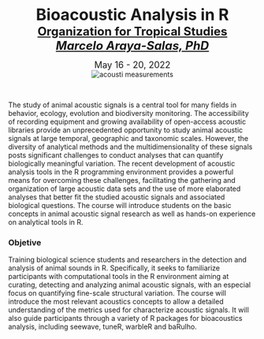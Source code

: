 
<br>

<center>
<font size="6"><b>Bioacoustic Analysis in R</b></font>
</center>

<center><font size="5"><b><a href="https://tropicalstudies.org/">Organization for Tropical Studies</a><br></b></font></center>

<i><center><font size="5"><b><a href="marceloarayasalas.weebly.com/">Marcelo Araya-Salas, PhD</a><br></b></font></center></i>

<center>
<font size="4">May 16 - 20, 2022</font>
</center>

<center><img src="images/measures-parrot-call-spectro3.jpg" alt = "acousti measurements"></center>

&nbsp; 

The study of animal acoustic signals is a central tool for many fields
in behavior, ecology, evolution and biodiversity monitoring. The
accessibility of recording equipment and growing availability of
open-access acoustic libraries provide an unprecedented opportunity to
study animal acoustic signals at large temporal, geographic and
taxonomic scales. However, the diversity of analytical methods and the
multidimensionality of these signals posts significant challenges to
conduct analyses that can quantify biologically meaningful variation.
The recent development of acoustic analysis tools in the R programming
environment provides a powerful means for overcoming these challenges,
facilitating the gathering and organization of large acoustic data sets
and the use of more elaborated analyses that better fit the studied
acoustic signals and associated biological questions. The course will
introduce students on the basic concepts in animal acoustic signal
research as well as hands-on experience on analytical tools in R.

<div class="alert alert-info">

### Objetive

Training biological science students and researchers in the detection and analysis of animal sounds in R. Specifically, it seeks to familiarize participants with computational tools in the R environment aiming at curating, detecting and analyzing animal acoustic signals, with an especial focus on quantifying fine-scale structural variation. The course will introduce the most relevant acoustics concepts to allow a detailed understanding of the metrics used for characterize acoustic signals. It will also guide participants through a variety of R packages for bioacoustics analysis, including seewave, tuneR, warbleR and baRulho. 

</div>
